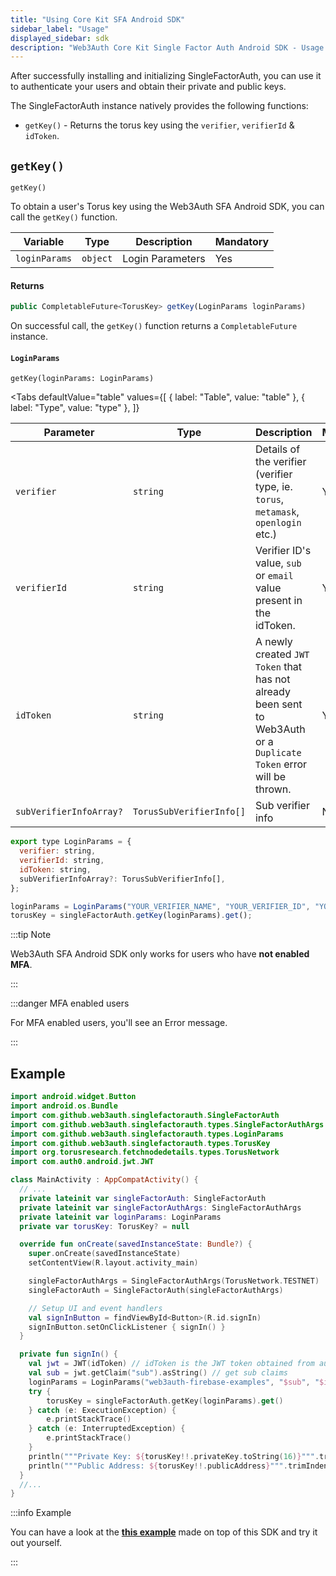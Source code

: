 ```yaml
---
title: "Using Core Kit SFA Android SDK"
sidebar_label: "Usage"
displayed_sidebar: sdk
description: "Web3Auth Core Kit Single Factor Auth Android SDK - Usage | Documentation - Web3Auth"
---
```



After successfully installing and initializing SingleFactorAuth, you can use it to authenticate your users and obtain their private and public keys.

The SingleFactorAuth instance natively provides the following functions:

- `getKey()` - Returns the torus key using the `verifier`, `verifierId` & `idToken`.

## `getKey()`

`getKey()`

To obtain a user's Torus key using the Web3Auth SFA Android SDK, you can call the `getKey()` function.

| Variable      | Type     | Description      | Mandatory |
| ------------- | -------- | ---------------- | --------- |
| `loginParams` | `object` | Login Parameters | Yes       |

#### Returns

```js
public CompletableFuture<TorusKey> getKey(LoginParams loginParams)
```

On successful call, the `getKey()` function returns a `CompletableFuture` instance.

#### `LoginParams`

`getKey(loginParams: LoginParams)`

<Tabs
  defaultValue="table"
  values={[
    { label: "Table", value: "table" },
    { label: "Type", value: "type" },
  ]}
>

<TabItem value="table">

| Parameter               | Type                     | Description                                                                                                         | Mandatory |
| ----------------------- | ------------------------ | ------------------------------------------------------------------------------------------------------------------- | --------- |
| `verifier`              | `string`                 | Details of the verifier (verifier type, ie. `torus`, `metamask`, `openlogin` etc.)                                  | Yes       |
| `verifierId`            | `string`                 | Verifier ID's value, `sub` or `email` value present in the idToken.                                                 | Yes       |
| `idToken`               | `string`                 | A newly created `JWT Token` that has not already been sent to Web3Auth or a `Duplicate Token` error will be thrown. | Yes       |
| `subVerifierInfoArray?` | `TorusSubVerifierInfo[]` | Sub verifier info                                                                                                   | No        |

</TabItem>

<TabItem value="type">

```javascript
export type LoginParams = {
  verifier: string,
  verifierId: string,
  idToken: string,
  subVerifierInfoArray?: TorusSubVerifierInfo[],
};
```

</TabItem>

</Tabs>

```js title="Usage"
loginParams = LoginParams("YOUR_VERIFIER_NAME", "YOUR_VERIFIER_ID", "YOUR_ID_TOKEN");
torusKey = singleFactorAuth.getKey(loginParams).get();
```

:::tip Note

Web3Auth SFA Android SDK only works for users who have **not enabled MFA**.

:::

:::danger MFA enabled users

For MFA enabled users, you'll see an Error message.

:::

## Example

```kotlin
import android.widget.Button
import android.os.Bundle
import com.github.web3auth.singlefactorauth.SingleFactorAuth
import com.github.web3auth.singlefactorauth.types.SingleFactorAuthArgs
import com.github.web3auth.singlefactorauth.types.LoginParams
import com.github.web3auth.singlefactorauth.types.TorusKey
import org.torusresearch.fetchnodedetails.types.TorusNetwork
import com.auth0.android.jwt.JWT

class MainActivity : AppCompatActivity() {
  // ...
  private lateinit var singleFactorAuth: SingleFactorAuth
  private lateinit var singleFactorAuthArgs: SingleFactorAuthArgs
  private lateinit var loginParams: LoginParams
  private var torusKey: TorusKey? = null

  override fun onCreate(savedInstanceState: Bundle?) {
    super.onCreate(savedInstanceState)
    setContentView(R.layout.activity_main)

    singleFactorAuthArgs = SingleFactorAuthArgs(TorusNetwork.TESTNET)
    singleFactorAuth = SingleFactorAuth(singleFactorAuthArgs)

    // Setup UI and event handlers
    val signInButton = findViewById<Button>(R.id.signIn)
    signInButton.setOnClickListener { signIn() }
  }

  private fun signIn() {
    val jwt = JWT(idToken) // idToken is the JWT token obtained from auth provider or your custom JWT provider
    val sub = jwt.getClaim("sub").asString() // get sub claims
    loginParams = LoginParams("web3auth-firebase-examples", "$sub", "$idToken")
    try {
        torusKey = singleFactorAuth.getKey(loginParams).get()
    } catch (e: ExecutionException) {
        e.printStackTrace()
    } catch (e: InterruptedException) {
        e.printStackTrace()
    }
    println("""Private Key: ${torusKey!!.privateKey.toString(16)}""".trimIndent())
    println("""Public Address: ${torusKey!!.publicAddress}""".trimIndent())
  }
  //...
}
```

:::info Example

You can have a look at the **[this example](/examples?product=Core+Kit&sdk=Single+Factor+Auth+Android+SDK)** made on top of this SDK and try it out
yourself.

:::
